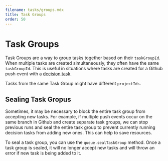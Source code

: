 ```yaml
---
filename: tasks/groups.mdx
title: Task Groups
order: 50
---
```


# Task Groups

Task Groups are a way to group tasks together based on their `taskGroupId`.
When multiple tasks are created simultaneously, they often have the same `taskGroupId`.
This is useful in situations where tasks are created for a Github
push event with a [decision task](/docs/manual/design/conventions/decision-task).

Tasks from the same Task Group might have different `projectIds`.

## Sealing Task Gropus

Sometimes, it may be necessary to block the entire task group from accepting new tasks.
For example, if multiple push events occur on the same branch in Github
and create separate task groups, we can stop previous runs and seal the entire
task group to prevent currently running decision tasks from adding new ones.
This can help to save resources.

To seal a task group, you can use the `queue.sealTaskGroup` method.
Once a task group is sealed, it will no longer accept new tasks and will throw
an error if new task is being added to it.

